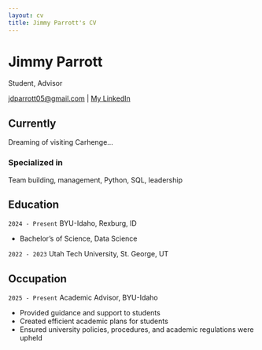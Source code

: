 ```yaml
---
layout: cv
title: Jimmy Parrott's CV
---
```

# Jimmy Parrott
Student, Advisor 

<div id="webaddress">
<a href="mailto:jdparrott05@gmail.com">jdparrott05@gmail.com</a>
| <a href="https://www.linkedin.com/in/jamesdparrott2020/" target="_blank" rel="noopener">My LinkedIn</a>
</div>


## Currently

Dreaming of visiting Carhenge...

### Specialized in

Team building, management, Python, SQL, leadership


<!-- ### Research interests
 -->



## Education

`2024 - Present`
BYU-Idaho, Rexburg, ID

- Bachelor's of Science, Data Science

`2022 - 2023`
Utah Tech University, St. George, UT



<!-- `June 1661 - now`
__Trinity College, Cambridge__

- Sizar

`1667 - death`
__Trinity College, Cambridge__

- Fellow -->



<!-- ## Awards

`2012`
President, *Royal Society*, London, UK

Associate, *French Academy of Science*, Paris, France -->



<!-- ## Publications -->

<!-- A list is also available [online](http://scholar.google.co.uk/citations?user=LTOTl0YAAAAJ) -->

<!-- ### Journals

`1669`
Newton Sir I, De analysi per æquationes numero terminorum infinitas. 

`1669`
Lectiones opticæ.

etc. etc. etc.

### Patents

`2012`
Infinitesimal calculus for solutions to physics problems, [SMBC](http://www.techdirt.com/articles/20121011/09312820678/if-patents-had-been-around-time-newton.shtml) patent 001 -->


## Occupation

`2025 - Present`
Academic Advisor, BYU-Idaho

- Provided guidance and support to students
- Created efficient academic plans for students
- Ensured university policies, procedures, and academic regulations were upheld

<!-- `1600`
__Lucasian professor of Mathematics__, Cambridge University -->



<!-- ### Footer

Last updated: May 2013 -->